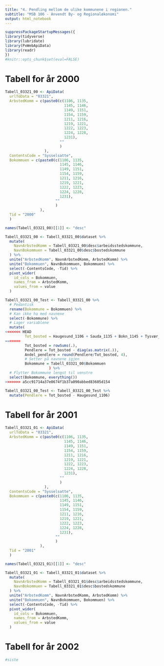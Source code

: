 ```yaml
---
title: "4. Pendling mellom de ulike kommunene i regionen."
subtitle: "MSB 106 - Anvendt By- og Regionaløkonomi"
output: html_notebook
---
```


```r
suppressPackageStartupMessages({
library(tidyverse)
library(lubridate)
library(PxWebApiData)
library(readr)
})
#knitr::opts_chunk$set(eval=FALSE)
```


# Tabell for år 2000

```r
Tabell_03321_00 <- ApiData(
  urlToData = "03321",
  ArbstedKomm = c(paste0(c(1106, 1135, 
                           1145, 1146, 
                           1149, 1151, 
                           1154, 1159, 
                           1211, 1216, 
                           1219, 1221, 
                           1222, 1223, 
                           1224, 1228, 
                           1231),
                         ""
                         )
                  ), 
  ContentsCode = "Sysselsatte",
  Bokommuen = c(paste0(c(1106, 1135, 
                         1145, 1146, 
                         1149, 1151, 
                         1154, 1159, 
                         1211, 1216, 
                         1219, 1221, 
                         1222, 1223, 
                         1224, 1228, 
                         1231),
                       ""
                       )
                ),
  Tid = "2000"
  )
```

```r
names(Tabell_03321_00)[[1]] <- "desc"
```

```r
Tabell_03321_00 <- Tabell_03321_00$dataset %>% 
  mutate(
    NavnArbstedKomm = Tabell_03321_00$desc$arbeidsstedskommune,
    NavnBokommuen = Tabell_03321_00$desc$bostedskommune
  ) %>% 
  unite("ArbstedKomm", NavnArbstedKomm, ArbstedKomm) %>% 
  unite("Bokommuen", NavnBokommuen, Bokommuen) %>% 
  select(-ContentsCode, -Tid) %>% 
  pivot_wider(
    id_cols = Bokommuen,
    names_from = ArbstedKomm,
    values_from = value
  )
```

```r
Tabell_03321_00_Test <- Tabell_03321_00 %>% 
  # Pedantisk
  rename(Bokommune = Bokommuen) %>% 
  # Kan ikke ha med navnene
  select(-Bokommune) %>% 
  # Lager variablene
  mutate(
<<<<<<< HEAD
         Tot_bosted = Haugesund_1106 + Sauda_1135 + Bokn_1145 + Tysvær_1146 + Karmøy_1149 + Utsira_1151 + `Vindafjord (1965-2005)_1154` + `Ølen (2002-2005)_1159` + `Etne (-2019)_1211` + `Sveio (-2019)_1216` + `Bømlo (1916-2019)_1219` + `Stord (-2019)_1221` + `Fitjar (-2019)_1222` + `Tysnes (-2019)_1223` + `Kvinnherad (-2019)_1224` + `Odda (1913-2019)_1228` + `Ullensvang (1977-2019)_1231`)
=======
         Tot_bosted = rowSums(.),
         Pendlere = Tot_bosted - diag(as.matrix(.)),
         Andel_pendlere = round(Pendlere/Tot_bosted, 4),
         # Setter på navnene igjen
         Bokommune = Tabell_03321_00$Bokommuen
                    ) %>% 
  # Flytter Bokommune lengst til venstre
  select(Bokommune, everything())
>>>>>>> a5cc91714a37e0674f1b37a090abbed83605d154
```

```r
Tabell_03321_00_Test <- Tabell_03321_00_Test %>% 
  mutate(Pendlere = Tot_bosted - Haugesund_1106)
```



# Tabell for år 2001

```r
Tabell_03321_01 <- ApiData(
  urlToData = "03321",
  ArbstedKomm = c(paste0(c(1106, 1135, 
                           1145, 1146, 
                           1149, 1151, 
                           1154, 1159, 
                           1211, 1216, 
                           1219, 1221, 
                           1222, 1223, 
                           1224, 1228, 
                           1231),
                         ""
                         )
                  ), 
  ContentsCode = "Sysselsatte",
  Bokommuen = c(paste0(c(1106, 1135, 
                         1145, 1146, 
                         1149, 1151, 
                         1154, 1159, 
                         1211, 1216, 
                         1219, 1221, 
                         1222, 1223, 
                         1224, 1228, 
                         1231),
                       ""
                       )
                ),
  Tid = "2001"
  )
```

```r
names(Tabell_03321_01)[[1]] <- "desc"
```

```r
Tabell_03321_01 <- Tabell_03321_01$dataset %>% 
  mutate(
    NavnArbstedKomm = Tabell_03321_01$desc$arbeidsstedskommune,
    NavnBokommuen = Tabell_03321_01$desc$bostedskommune
  ) %>% 
  unite("ArbstedKomm", NavnArbstedKomm, ArbstedKomm) %>% 
  unite("Bokommuen", NavnBokommuen, Bokommuen) %>% 
  select(-ContentsCode, -Tid) %>% 
  pivot_wider(
    id_cols = Bokommuen,
    names_from = ArbstedKomm,
    values_from = value
  )
```


# Tabell for år 2002


```r
#siste
```


